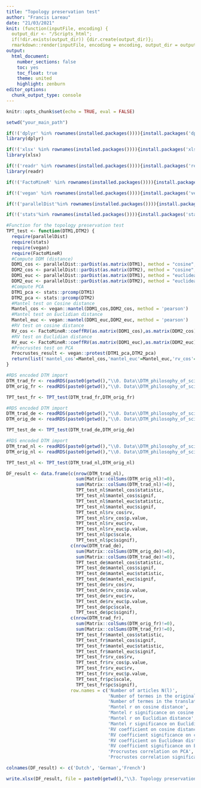 ---
title: "Topology preservation test"
author: "Francis Lareau"
date: "21/03/2021"
knit: (function(inputFile, encoding) {
  output_dir <- "/Scripts_html";
  if(!dir.exists(output_dir)) {dir.create(output_dir)};
  rmarkdown::render(inputFile, encoding = encoding, output_dir = output_dir) })
output:
  html_document:
    number_sections: false
    toc: yes
    toc_float: true
    theme: united
    highlight: zenburn
editor_options:
  chunk_output_type: console
---

```{r setup, include=FALSE}
knitr::opts_chunk$set(echo = TRUE, eval = FALSE)
```
   
```{r 1 Librairies}

setwd("your_main_path")

if(!('dplyr' %in% rownames(installed.packages()))){install.packages('dplyr')}
library(dplyr)

if(!('xlsx' %in% rownames(installed.packages()))){install.packages('xlsx')}
library(xlsx)

if(!('readr' %in% rownames(installed.packages()))){install.packages('readr')}
library(readr)

if(!('FactoMineR' %in% rownames(installed.packages()))){install.packages('FactoMineR')}

if(!('vegan' %in% rownames(installed.packages()))){install.packages('vegan')}

if(!('parallelDist'%in% rownames(installed.packages()))){install.packages('parallelDist')}

if(!('stats'%in% rownames(installed.packages()))){install.packages('stats')}

#Function for the topology preservation test
TPT_test <- function(DTM1,DTM2) {
  require(parallelDist)
  require(stats)
  require(vegan)
  require(FactoMineR)
  #Compute DDM (distance)
  DDM1_cos <- parallelDist::parDist(as.matrix(DTM1), method = "cosine", threads = 16) 
  DDM2_cos <- parallelDist::parDist(as.matrix(DTM2), method = "cosine", threads = 16) 
  DDM1_euc <- parallelDist::parDist(as.matrix(DTM1), method = "euclidean", threads = 16)
  DDM2_euc <- parallelDist::parDist(as.matrix(DTM2), method = "euclidean", threads = 16)
  #Compute PCA
  DTM1_pca <- stats::prcomp(DTM1)
  DTM2_pca <- stats::prcomp(DTM2)
  #Mantel test on Cosine distance
  Mantel_cos <- vegan::mantel(DDM1_cos,DDM2_cos, method = 'pearson')
  #Mantel test on Euclidian distance
  Mantel_euc <- vegan::mantel(DDM1_euc,DDM2_euc, method = 'pearson')
  #RV test on cosine distance
  RV_cos <- FactoMineR::coeffRV(as.matrix(DDM1_cos),as.matrix(DDM2_cos))
  #RV test on Euclidian distance
  RV_euc <- FactoMineR::coeffRV(as.matrix(DDM1_euc),as.matrix(DDM2_euc))
  #Procrustes test on PCA
  Procrustes_result <- vegan::protest(DTM1_pca,DTM2_pca)
  return(list('mantel_cos'=Mantel_cos,'mantel_euc'=Mantel_euc,'rv_cos'=RV_cos,'rv_euc'=RV_euc,'pc'=Procrustes_result))
}

```

```{r 2 Topology preservation test for FR}

#RDS encoded DTM import
DTM_trad_fr <- readRDS(paste0(getwd(),"\\0. Data\\DTM_philosophy_of_science_translation_fr.rds"))
DTM_orig_fr <- readRDS(paste0(getwd(),"\\0. Data\\DTM_philosophy_of_science_original_fr.rds"))

TPT_test_fr <- TPT_test(DTM_trad_fr,DTM_orig_fr)

```

```{r 3 Topology preservation test for DE}

#RDS encoded DTM import
DTM_trad_de <- readRDS(paste0(getwd(),"\\0. Data\\DTM_philosophy_of_science_translation_de.rds"))
DTM_orig_de <- readRDS(paste0(getwd(),"\\0. Data\\DTM_philosophy_of_science_original_de.rds"))

TPT_test_de <- TPT_test(DTM_trad_de,DTM_orig_de)

```

```{r 4 Topology preservation test for NL}

#RDS encoded DTM import
DTM_trad_nl <- readRDS(paste0(getwd(),"\\0. Data\\DTM_philosophy_of_science_translation_nl.rds"))
DTM_orig_nl <- readRDS(paste0(getwd(),"\\0. Data\\DTM_philosophy_of_science_original_nl.rds"))

TPT_test_nl <- TPT_test(DTM_trad_nl,DTM_orig_nl)

```

```{r 5 Results export}

DF_result <- data.frame(c(nrow(DTM_trad_nl),
                          sum(Matrix::colSums(DTM_orig_nl)!=0),
                          sum(Matrix::colSums(DTM_trad_nl)!=0),
                          TPT_test_nl$mantel_cos$statistic,
                          TPT_test_nl$mantel_cos$signif,
                          TPT_test_nl$mantel_euc$statistic,
                          TPT_test_nl$mantel_euc$signif,
                          TPT_test_nl$rv_cos$rv,
                          TPT_test_nl$rv_cos$p.value,
                          TPT_test_nl$rv_euc$rv,
                          TPT_test_nl$rv_euc$p.value,
                          TPT_test_nl$pc$scale,
                          TPT_test_nl$pc$signif),
                        c(nrow(DTM_trad_de),
                          sum(Matrix::colSums(DTM_orig_de)!=0),
                          sum(Matrix::colSums(DTM_trad_de)!=0),
                          TPT_test_de$mantel_cos$statistic,
                          TPT_test_de$mantel_cos$signif,
                          TPT_test_de$mantel_euc$statistic,
                          TPT_test_de$mantel_euc$signif,
                          TPT_test_de$rv_cos$rv,
                          TPT_test_de$rv_cos$p.value,
                          TPT_test_de$rv_euc$rv,
                          TPT_test_de$rv_euc$p.value,
                          TPT_test_de$pc$scale,
                          TPT_test_de$pc$signif),
                        c(nrow(DTM_trad_fr),
                          sum(Matrix::colSums(DTM_orig_fr)!=0),
                          sum(Matrix::colSums(DTM_trad_fr)!=0),
                          TPT_test_fr$mantel_cos$statistic,
                          TPT_test_fr$mantel_cos$signif,
                          TPT_test_fr$mantel_euc$statistic,
                          TPT_test_fr$mantel_euc$signif,
                          TPT_test_fr$rv_cos$rv,
                          TPT_test_fr$rv_cos$p.value,
                          TPT_test_fr$rv_euc$rv,
                          TPT_test_fr$rv_euc$p.value,
                          TPT_test_fr$pc$scale,
                          TPT_test_fr$pc$signif),
                        row.names = c('Number of articles N(l)',
                                      'Number of termes in the original lexicon M(l)',
                                      'Number of termes in the translated lexicon M*(l)',
                                      'Mantel r on cosine distance',
                                      'Mantel r significance on cosine distance',
                                      'Mantel r on Euclidian distance',
                                      'Mantel r significance on Euclidian distance',
                                      'RV coefficient on cosine distance',
                                      'RV coefficient significance on cosine distance',
                                      'RV coefficient on Euclidean distance',
                                      'RV coefficient significance on Euclidean distance',
                                      'Procrustes correlation on PCA',
                                      'Procrustes correlation significance on PCA'))

colnames(DF_result) <- c('Dutch', 'German','French')

write.xlsx(DF_result, file = paste0(getwd(),"\\3. Topology preservation test\\Results_of_topology_preservation_test.xlsx"), sheetName="Results", row.names=T)

```

